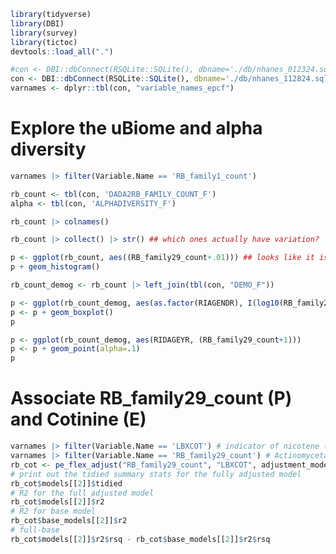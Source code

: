 ```r
library(tidyverse)
library(DBI)
library(survey)
library(tictoc)
devtools::load_all(".")
```

```r
#con <- DBI::dbConnect(RSQLite::SQLite(), dbname='./db/nhanes_012324.sqlite')
con <- DBI::dbConnect(RSQLite::SQLite(), dbname='./db/nhanes_112824.sqlite')
varnames <- dplyr::tbl(con, "variable_names_epcf") 
```

# Explore the uBiome and alpha diversity

```r
varnames |> filter(Variable.Name == 'RB_family1_count')

rb_count <- tbl(con, 'DADA2RB_FAMILY_COUNT_F')
alpha <- tbl(con, 'ALPHADIVERSITY_F')

rb_count |> colnames()

rb_count |> collect() |> str() ## which ones actually have variation?

p <- ggplot(rb_count, aes((RB_family29_count+.01))) ## looks like it is right skewed
p + geom_histogram()


```

```r

rb_count_demog <- rb_count |> left_join(tbl(con, "DEMO_F")) 

p <- ggplot(rb_count_demog, aes(as.factor(RIAGENDR), I(log10(RB_family29_count+1)))) # maybe?
p <- p + geom_boxplot()
p

p <- ggplot(rb_count_demog, aes(RIDAGEYR, (RB_family29_count+1)))
p <- p + geom_point(alpha=.1)
p


```



# Associate RB_family29_count (P) and Cotinine (E)
```r

varnames |> filter(Variable.Name == 'LBXCOT') # indicator of nicotene (smoke exposure)
varnames |> filter(Variable.Name == 'RB_family29_count') # Actinomycetaceae
rb_cot <- pe_flex_adjust("RB_family29_count", "LBXCOT", adjustment_models, con, scale_p=T, logxform_p = T)
# print out the tidied summary stats for the fully adjusted model
rb_cot$models[[2]]$tidied
# R2 for the full adjusted model
rb_cot$models[[2]]$r2
# R2 for base model
rb_cot$base_models[[2]]$r2
# full-base
rb_cot$models[[2]]$r2$rsq - rb_cot$base_models[[2]]$r2$rsq
```